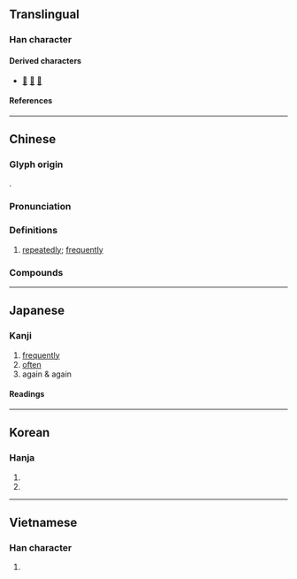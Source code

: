 {{also|屡}}
{{character info}}
{{character info|0xf94b}}
==Translingual==

===Han character===
{{Han char|rn=44|rad=尸|as=11|sn=14|four=77244|canj=SLLV|ids=⿸尸婁}}

====Derived characters====
* [[𡀿]] [[𡳰]] [[𧀓]]

====References====
{{Han ref|kx=0303.300|dkj=07787|dj=0601.250|hdz=20979.140|uh=5C62|ud=23650|bh=B9F0|bd=47600}}
{{Han ref|uh=F94B}}

----

==Chinese==
{{zh-forms|s=屡|alt=婁}}

===Glyph origin===
{{Han etym}}
{{Han compound|尸|婁|ls=psc|c1=s|c2=p}}.

===Pronunciation===
{{zh-pron
|m=lǚ
|m-s=nui3/nou3
|c=leoi5
|c-t=lei4
|g=li3
|h=pfs=lí;gd=lui1
|j=ly2
|mb=lṳ̌
|md=lṳ̄
|mn=qz,xm:lú/tw,zz,jj:lí/qz:lír
|mn_note=lú/lí - literary; lír - vernacular (俗)
|mn-t=lu2
|w=3ly
|x=lei3
|mc=y
|oc=y
|cat=adv
}}

===Definitions===
{{zh-hanzi}}

# [[repeatedly]]; [[frequently]]

===Compounds===
{{zh-der|屢仆屢起|屢出新招|屢屢|屢年|屢戰屢勝|屢戰屢敗|屢敗屢戰|屢教不改|屢次|屢次三番|屢盟|屢空|屢見不鮮|屢試不爽|簞瓢屢空}}

----

==Japanese==
{{ja-kanji forms|屡|屢|ex=y}}

===Kanji===
{{ja-kanji|grade=|rs=尸11|shin=屡}}

# [[frequently]]
# [[often]]
# again & again

====Readings====
{{ja-readings
|goon=る
|kanon=る
|kun=しばしば-, しましま-
}}

----

==Korean==

===Hanja===
{{ko-hanja|창|루||누}}

# {{hanja form of|[[루]]/[[누]]|[[often]], [[frequently]], [[again and again]]}}
# {{hanja form of|[[루]]/[[누]]|[[many]]}}

----

==Vietnamese==

===Han character===
{{vi-readings|reading=lũ, cũ, lú, rũ, luã, rủ|rs=尸11}}

# {{rfdef|vi|sort=尸11}}